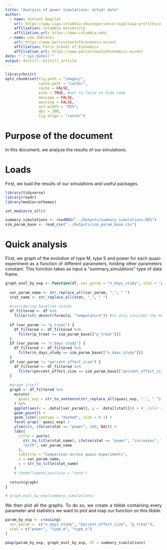 ```yaml
---
title: "Analysis of power simulations: actual data"
author:
  - name: Vincent Bagilet 
    url: https://www.sipa.columbia.edu/experience-sipa/sipa-profiles/vincent-bagilet
    affiliation: Columbia University
    affiliation_url: https://www.columbia.edu/
  - name: Léo Zabrocki 
    url: https://www.parisschoolofeconomics.eu/en/
    affiliation: Paris School of Economics
    affiliation_url: https://www.parisschoolofeconomics.eu/en/
date: "`r Sys.Date()`"
output: distill::distill_article
---
```


<style>
body {
text-align: justify}
</style>

```r
library(knitr)
opts_chunk$set(fig.path = "images/",
               cache.path = "cache/",
               cache = FALSE,
               echo = TRUE, #set to false to hide code
               message = FALSE,
               warning = FALSE,
               out.width = "85%",
               dpi = 200,
               fig.align = "center")  
```  

# Purpose of the document

In this document, we analyze the results of our simulations.

# Loads

First, we load the results of our simulations and useful packages.

```r
library(tidyverse) 
library(readr)
library(mediocrethemes)

set_mediocre_all()

summary_simulations <- readRDS("../Outputs/summary_simulations.RDS")
sim_param_base <- read_csv("../Outputs/sim_param_base.csv")
```

# Quick analysis

First, we graph of the evolution of type M, type S and power for each quasi-experiment as a function of different parameters, holding other parameters constant. This function takes as input a "summary_simulations" type of data frame.

```r
graph_evol_by_exp <- function(df, var_param = "n_days_study", stat = "power") {
  
  var_param_name <- str_replace_all(var_param, "_", " ")
  stat_name <- str_replace_all(stat, "_", " ")
  
  #considering baseline values
  df_filtered <- df %>% 
    filter(str_detect(formula, "temperature")) #to only consider the model with all covariates
  
  if (var_param != "p_treat") {
    df_filtered <- df_filtered %>% 
      filter(p_treat == sim_param_base[["p_treat"]])
  } 
  if (var_param != "n_days_study") {
    df_filtered <- df_filtered %>% 
      filter(n_days_study == sim_param_base[["n_days_study"]])
  } 
  if (var_param != "percent_effect_size") {
    df_filtered <- df_filtered %>% 
      filter(percent_effect_size == sim_param_base[["percent_effect_size"]])
  }
  
  #graph itself
  graph <- df_filtered %>% 
    mutate(
      quasi_exp = str_to_sentence(str_replace_all(quasi_exp, "_", " "))
    ) %>% 
    ggplot(aes(x = .data[[var_param]], y = .data[[stat]])) + #, color = .data[[quasi_exp]] + 
    geom_point() +
    geom_line(linetype = "dashed", size = 0.1) +
    facet_wrap(~ quasi_exp) +
    ylim(c(0, ifelse(stat == "power", 100, NA))) +
    labs(
      title = paste(
        str_to_title(stat_name), ifelse(stat == "power", "increases", "decreases"),
        "with", var_param_name
      ),
      subtitle = "Comparison across quasi-experiments",
      x = var_param_name,
      y = str_to_title(stat_name)
    ) 
    # theme(legend.position = "none")
  
  return(graph)
} 

# graph_evol_by_exp(summary_simulations)
```

We then plot all the graphs. To do so, we create a tibble containing every  parameter and statistics we want to plot and map our function on this tibble.

```r
param_by_exp <- crossing(
  var_param =  c("n_days_study", "percent_effect_size", "p_treat"),
  stat = c("power", "type_m", "type_s")
)

pmap(param_by_exp, graph_evol_by_exp, df = summary_simulations)
```




